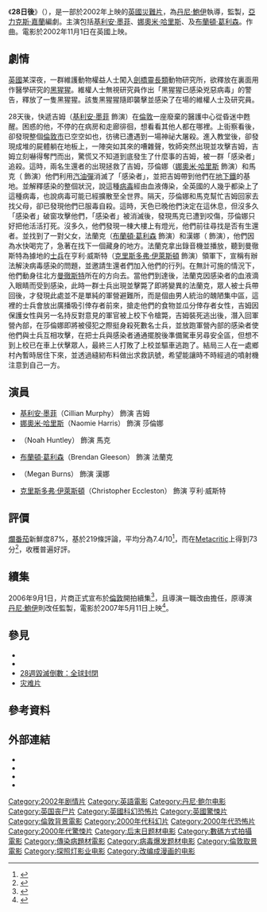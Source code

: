 {{noteTA
|G1=Show
|G2=Movie
|1=zh-hans:犹安·卡洛斯·弗雷斯纳迪罗;zh-hk:尊·卡路斯·費拿迪奧;zh-tw:璜·卡洛斯·佛瑞斯納;
}}
{{Infobox Film
| name    = 28日後
| original_name = ''28 Days Later''
| cn_name = 惊变28天
| hk_name = 28日後
| tw_name = 28天毀滅倒數
| image = 28 days later.jpg
| caption = 官方海報
| director = [[丹尼·鮑伊|丹尼·鮑伊]]
| producer = {{link-en|安德魯·麥克唐納|Andrew Macdonald (producer)}}
| writer = [[亞力克斯·嘉蘭|亞力克斯·嘉蘭]]
| starring = [[基利安·墨菲|基利安·墨菲]]<br>[[娜奧米·哈里斯|娜奧米·哈里斯]]<br>{{link-en|諾恩·賀力|Noah Huntley}}<br>[[布蘭頓·葛利森|布蘭頓·葛利森]]<br>{{link-en|梅格·伯恩斯|Megan Burns}}<br>[[Christopher_Eccleston|克里斯多弗·伊萊斯頓]]
| music = {{link-en|約翰·墨菲|John Murphy (composer)}}
| cinematography = 
| editing = 克里斯·吉爾
| production_company = 
| distributor = [[福斯探照燈影業|福斯探照燈影業]]
| released =2002年11月1日（英國）
| runtime = 113 分鐘<ref name=mojo>{{cite web|url=http://www.boxofficemojo.com/movies/?id=28dayslater.htm|title=28 Days Later|work=[[Box_Office_Mojo|Box Office Mojo]]|accessdate=3 February 2015|archive-date=2019-02-26|archive-url=https://web.archive.org/web/20190226150326/https://www.boxofficemojo.com/movies/?id=28dayslater.htm}}</ref>
| country = {{英国电影}}
| language = [[英語|英語]]
| budget = $800萬美元<ref name=mojo/>
| gross          = $8470萬美元<ref name=mojo/><ref name="mojo2">{{cite web|url=http://www.boxofficemojo.com/movies/?page=intl&id=28dayslatersecretcinema.htm|title=28 Days Later (Secret Cinema)|website=[[Box_Office_Mojo|Box Office Mojo]]|accessdate=June 4, 2016|archive-date=2018-06-12|archive-url=https://web.archive.org/web/20180612163416/http://www.boxofficemojo.com/movies/?page=intl&id=28dayslatersecretcinema.htm}}</ref>
| preceded_by = 
| followed_by = [[28週後|28週後]]
| amg_id = 
| imdb_id = 0289043
}}
《'''28日後'''》（{{lang-en|''28 Days Later''}}），是一部於2002年上映的[[英國|英國]][[災難片|災難片]]，為[[丹尼·鮑伊|丹尼·鮑伊]]執導，{{link-en|安德魯·麥克唐納|Andrew Macdonald (producer)}}監製，[[亞力克斯·嘉蘭|亞力克斯·嘉蘭]]編劇。主演包括[[基利安·墨菲|基利安·墨菲]]、[[娜奧米·哈里斯|娜奧米·哈里斯]]、{{link-en|諾恩·賀力|Noah Huntley}}及[[布蘭頓·葛利森|布蘭頓·葛利森]]。{{link-en|約翰·墨菲|John Murphy (composer)}}作曲。電影於2002年11月1日在英國上映。

== 劇情 ==
[[英國|英國]]某深夜，一群維護動物權益人士闖入[[劍橋|劍橋]][[靈長類|靈長類]]動物研究所，欲釋放在裏面用作醫學研究的[[黑猩猩|黑猩猩]]。維權人士無視研究員作出「黑猩猩已感染兇惡病毒」的警告，釋放了一隻黑猩猩。該隻黑猩猩隨即襲擊並感染了在場的維權人士及研究員。

28天後，快遞吉姆（[[基利安·墨菲|基利安·墨菲]] 飾演）在[[倫敦|倫敦]]一座廢棄的醫護中心從昏迷中甦醒。困惑的他，不停的在病房和走廊徘徊，想看看其他人都在哪裡。上街察看後，卻發現整個[[倫敦市|倫敦市]]已空空如也，彷彿已遭遇到一場神祕大屠殺。進入教堂後，卻發現成堆的屍體躺在地板上，一陣突如其來的嘈雜聲，牧師突然出現並攻擊吉姆，吉姆立刻嚇得奪門而出，驚慌又不知道到底發生了什麼事的吉姆，被一群「感染者」追殺。這時，兩名生還者的出現拯救了吉姆，莎倫娜（[[娜奧米·哈里斯|娜奧米·哈里斯]] 飾演）和馬克（{{link-en|諾恩·賀力|Noah Huntley}} 飾演）他們利用[[汽油彈|汽油彈]]消滅了「感染者」，並把吉姆帶到他們在[[地下鐵|地下鐵]]的基地。並解釋感染的整個狀況，說這種[[病毒|病毒]]經由血液傳染，全英國的人幾乎都染上了這種病毒，也說病毒可能已經擴散至全世界。隔天，莎倫娜和馬克幫忙吉姆回家去找父母，卻已發現他們已服毒自殺。這時，天色已晚他們決定在這休息，但沒多久「感染者」破窗攻擊他們，「感染者」被消滅後，發現馬克已遭到咬傷，莎倫娜只好把他活活打死。沒多久，他們發現一棟大樓上有燈光，他們前往尋找是否有生還者。並找到了一對父女，法蘭克（[[布蘭頓·葛利森|布蘭頓·葛利森]] 飾演）和漢娜（{{link-en|梅格·伯恩斯|Megan Burns}} 飾演），他們因為水快喝完了，急著在找下一個藏身的地方。法蘭克拿出錄音機並播放，聽到曼徹斯特為據地的[[士兵|士兵]]在亨利·威斯特（[[Christopher_Eccleston|克里斯多弗·伊萊斯頓]] 飾演）領軍下，宣稱有辦法解決病毒感染的問題，並邀請生還者們加入他們的行列。在無計可施的情況下，他們動身往北方[[曼徹斯特|曼徹斯特]]所在的方向去。當他們到達後，法蘭克因感染者的血液滴入眼睛而受到感染，此時一群士兵出現並擊斃了即將變異的法蘭克，眾人被士兵帶回後，才發現此處並不是單純的軍營避難所，而是個由男人統治的醜陋集中區，這裡的士兵會放出廣播吸引倖存者前來，搶走他們的食物並瓜分倖存者女性，吉姆因保護女性與另一名持反對意見的軍官被上校下令槍斃，吉姆裝死逃出後，潛入回軍營內部，在莎倫娜即將被侵犯之際挺身殺死數名士兵，並放跑軍營內部的感染者使他們與士兵互相攻擊，在把士兵與感染者通通擺脫後準備駕車另尋安全區，但想不到上校已在車上伏擊眾人，最終三人打敗了上校並驅車逃跑了。結局三人在一處鄉村內暫時居住下來，並透過縫紉布料做出求救訊號，希望能讓時不時經過的噴射機注意到自己一方。

== 演員 ==
*[[基利安·墨菲|基利安·墨菲]]（Cillian Murphy） 飾演 吉姆
*[[娜奧米·哈里斯|娜奧米·哈里斯]]（Naomie Harris） 飾演 莎倫娜
*{{link-en|諾恩·賀力|Noah Huntley}}（Noah Huntley） 飾演 馬克
*[[布蘭頓·葛利森|布蘭頓·葛利森]]（Brendan Gleeson） 飾演 法蘭克
*{{link-en|梅格·伯恩斯|Megan Burns}}（Megan Burns） 飾演 漢娜
*[[Christopher_Eccleston|克里斯多弗·伊萊斯頓]]（Christopher Eccleston） 飾演 亨利·威斯特

== 評價 ==
[[爛番茄|爛番茄]]新鮮度87%，基於219條評論，平均分為7.4/10<ref>{{cite web |title=28 Days Later |url=http://www.rottentomatoes.com/m/28_days_later |work=[[Rotten_Tomatoes|Rotten Tomatoes]] |publisher={{link-en|Flixter|Flixter}} |accessdate=5 July 2012 |archive-date=2021-01-24 |archive-url=https://web.archive.org/web/20210124205656/https://www.rottentomatoes.com/m/28_days_later |dead-url=no }}</ref>，而在[[Metacritic|Metacritic]]上得到73分<ref>{{cite web |title=28 Days Later |url=http://www.metacritic.com/movie/28-days-later |work=[[Metacritic|Metacritic]] |publisher=[[CBS_Interactive|CBS Interactive]] |accessdate=6 June 2010 |archive-date=2020-11-21 |archive-url=https://web.archive.org/web/20201121154214/https://www.metacritic.com/movie/28-days-later |dead-url=no }}</ref>，收穫普遍好評。

== 續集 ==
{{main|28週毀滅倒數：全球封閉}}

2006年9月1日，片商正式宣布於[[倫敦|倫敦]]開拍續集<ref>{{cite news | url=http://comingsoon.net/news/movienews.php?id=16316 | title=''28 Weeks Later'' Starts Principal Photography | publisher=ComingSoon.net | date=2006-09-01 | accessdate=2006-09-01 | archive-date=2006-09-12 | archive-url=https://web.archive.org/web/20060912211404/http://comingsoon.net/news/movienews.php?id=16316 | dead-url=no }}</ref>，且導演一職改由{{link-en|璜·卡洛斯·佛瑞斯納|Juan Carlos Fresnadillo}}擔任，原導演[[丹尼·鮑伊|丹尼·鮑伊]]則改任監製，電影於2007年5月11日上映<ref>{{cite news |first=Michael |last=Gingold |url=http://www.fangoria.com/news_article.php?id=2322 |title=July 14: Fox sets HILLS II and more release dates |work={{link-en|Fangoria|Fangoria (magazine)}} |date=14 July 2006 |accessdate=1 September 2006 |archiveurl=https://web.archive.org/web/20060831234938/http://www.fangoria.com/news_article.php?id=2322 |archivedate=2006年8月31日 |deadurl=yes }}</ref>。

== 參見 ==
* {{link-en|28天毀滅倒數原聲帶|28 Days Later: The Soundtrack Album}}
* {{link-en|28天毀滅倒數角色列表|List of 28 Days Later characters}}
* [[28週毀滅倒數：全球封閉|28週毀滅倒數：全球封閉]]
* [[灾难片|灾难片]]

== 參考資料 ==
{{Reflist|30em}}

== 外部連結 ==
* {{imdb title|id=0289043|28天毀滅倒數}}
* {{Amg movie|276152|28天毀滅倒數}}
* {{Metacritic|28-days-later|28天毀滅倒數}}
* {{rotten-tomatoes|28_days_later|28天毀滅倒數}}

{{丹尼·鮑伊}}
{{亞力克斯·嘉蘭}}
{{DEFAULTSORT:28 Days Later}}
[[Category:2002年剧情片|Category:2002年剧情片]]
[[Category:英語電影|Category:英語電影]]
[[Category:丹尼·鲍尔电影|Category:丹尼·鲍尔电影]]
[[Category:英国丧尸片|Category:英国丧尸片]]
[[Category:英國科幻恐怖片|Category:英國科幻恐怖片]]
[[Category:英國驚悚片|Category:英國驚悚片]]
[[Category:倫敦背景電影|Category:倫敦背景電影]]
[[Category:2000年代科幻片|Category:2000年代科幻片]]
[[Category:2000年代恐怖片|Category:2000年代恐怖片]]
[[Category:2000年代驚悚片|Category:2000年代驚悚片]]
[[Category:后末日题材电影|Category:后末日题材电影]]
[[Category:數碼方式拍攝電影|Category:數碼方式拍攝電影]]
[[Category:傳染病題材電影|Category:傳染病題材電影]]
[[Category:病毒爆发题材电影|Category:病毒爆发题材电影]]
[[Category:倫敦取景電影|Category:倫敦取景電影]]
[[Category:探照灯影业电影|Category:探照灯影业电影]]
[[Category:改编成漫画的电影|Category:改编成漫画的电影]]